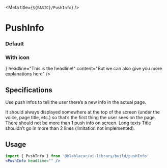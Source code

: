 

<Meta title={`${BASIC}/PushInfo`} />

# **PushInfo**

### Default

<Canvas>
  <Story name="Default">
    <PushInfo
      headline="This is the headline!"
      content="But we can also give you more explanations here"
    />
  </Story>
</Canvas>

### With icon

<Canvas>
  <Story name="With icon">
    <PushInfo
      icon={<ProximityIcon title="" />}
      headline="This is the headline!"
      content="But we can also give you more explanations here"
    />
  </Story>
</Canvas>

## Specifications

Use push infos to tell the user there’s a new info in the actual page.

It should always displayed somewhere at the top of the screen (under the voice, page title, etc.) so that’s the first thing the user sees on the page.
There should not be more than 1 push info on screen.
Long texts Title shouldn’t go in more than 2 lines (limitation not implemented).

## Usage

```jsx
import { PushInfo } from '@blablacar/ui-library/build/pushInfo'
<PushInfo headline="" />
```

<ArgsTable of={PushInfo} />
